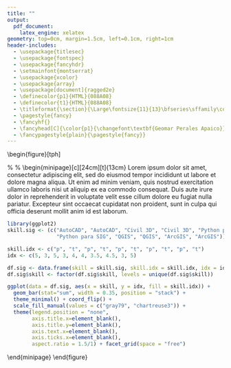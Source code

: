 ```yaml
---
title: ""
output:
  pdf_document:
    latex_engine: xelatex
geometry: top=0cm, margin=1.5cm, left=0.1cm, right=1cm
header-includes:
  - \usepackage{titlesec}
  - \usepackage{fontspec}
  - \usepackage{fancyhdr}
  - \setmainfont{montserrat}
  - \usepackage{xcolor}
  - \usepackage{array}
  - \usepackage[document]{ragged2e}
  - \definecolor{p1}{HTML}{088A08}
  - \definecolor{t1}{HTML}{088A08}
  - \titleformat{\section}{\Large\fontsize{11}{13}\bfseries\sffamily\color{t1}}{}{0pt}{}
  - \pagestyle{fancy}
  - \fancyhf{}
  - \fancyhead[C]{\color{p1}{\changefont\textbf{Geomar Perales Apaico}}}
  - \fancypagestyle{plain}{\pagestyle{fancy}}
---
```


\setlength{\headsep}{0.3cm}
\newcommand{\changefont}{%
    \fontsize{16}{9}\selectfont
}

\begin{figure}[tph]
  \begin{minipage}[c][22cm][t]{5cm}

alfa

  \end{minipage}
  %
  \hfill
  %
  \begin{minipage}[c][24cm][t]{13cm}
  \justify
    Lorem ipsum dolor sit amet, consectetur adipiscing elit, sed do eiusmod 
  tempor incididunt ut labore et dolore magna aliqua. Ut enim ad minim veniam, 
  quis nostrud exercitation ullamco laboris nisi ut aliquip ex ea commodo 
  consequat. Duis aute irure dolor in reprehenderit in voluptate velit esse 
  cillum dolore eu fugiat nulla pariatur. Excepteur sint occaecat cupidatat 
  non proident, sunt in culpa qui officia deserunt mollit anim id est laborum.
  
```r
library(ggplot2)
skill.sig <- (c("AutoCAD", "AutoCAD", "Civil 3D", "Civil 3D", "Python para SIG",
                "Python para SIG", "QGIS", "QGIS", "ArcGIS", "ArcGIS"))

skill.idx <- c("p", "t", "p", "t", "p", "t", "p", "t", "p", "t")
idx <- c(5, 3, 5, 3, 4, 4, 3.5, 4.5, 3, 5)

df.sig <- data.frame(skill = skill.sig, skill.idx = skill.idx, idx = idx)
df.sig$skill <- factor(df.sig$skill, levels = unique(df.sig$skill))

ggplot(data = df.sig, aes(x = skill, y = idx, fill = skill.idx)) +
  geom_bar(stat="sum", width = 0.35, position = "stack") +
  theme_minimal() + coord_flip() +
  scale_fill_manual(values = c("gray79", "chartreuse3")) +
  theme(legend.position = "none",
        axis.title.x=element_blank(),
        axis.title.y=element_blank(),
        axis.text.x=element_blank(),
        axis.ticks.x=element_blank(),
        aspect.ratio = 1.5/1) + facet_grid(space = "free")
```
  
  \end{minipage}
\end{figure}
